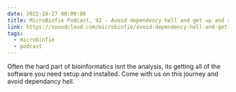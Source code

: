 ```yaml
---
date: 2022-10-27 00:00:00
title: MicroBinfie Podcast, 92 - Avoid dependency hell and get up and running fast
link: https://soundcloud.com/microbinfie/avoid-dependency-hell-and-get-up-and-running-fast
tags:
  - microbinfie
  - podcast
---
```

Often the hard part of bioinformatics isnt the analysis, its getting
all of the software you need setup and installed. Come with us on this
journey and avoid dependancy hell.

